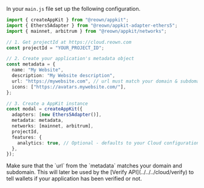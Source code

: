 In your `main.js` file set up the following configuration.

```ts
import { createAppKit } from "@reown/appkit";
import { Ethers5Adapter } from "@reown/appkit-adapter-ethers5";
import { mainnet, arbitrum } from "@reown/appkit/networks";

// 1. Get projectId at https://cloud.reown.com
const projectId = "YOUR_PROJECT_ID";

// 2. Create your application's metadata object
const metadata = {
  name: "My Website",
  description: "My Website description",
  url: "https://mywebsite.com", // url must match your domain & subdomain
  icons: ["https://avatars.mywebsite.com/"],
};

// 3. Create a AppKit instance
const modal = createAppKit({
  adapters: [new Ethers5Adapter()],
  metadata: metadata,
  networks: [mainnet, arbitrum],
  projectId,
  features: {
    analytics: true, // Optional - defaults to your Cloud configuration
  },
});
```

<Warning>
Make sure that the `url` from the `metadata` matches your domain and subdomain. This will later be used by the [Verify API](../../../cloud/verify) to tell wallets if your application has been verified or not.
</Warning>
